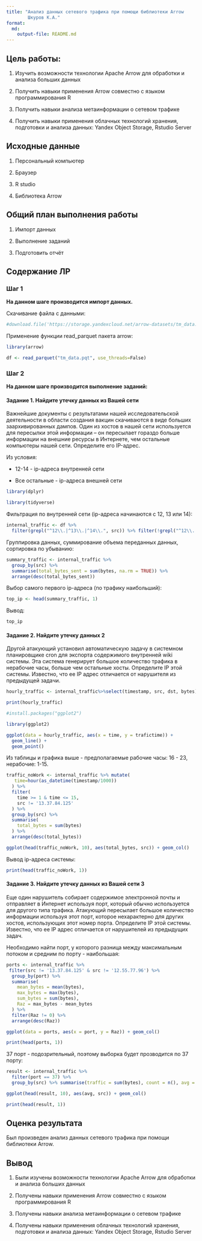---
title: "Анализ данных сетевого трафика при помощи библиотеки Arrow
        Шкуров К.А."
format: 
  md:
    output-file: README.md
---

## Цель работы:

1.  Изучить возможности технологии Apache Arrow для обработки и анализа больших данных

2.  Получить навыки применения Arrow совместно с языком программирования R

3.  Получить навыки анализа метаинформации о сетевом трафике

4.  Получить навыки применения облачных технологий хранения, подготовки и анализа данных: Yandex Object Storage, Rstudio Server

## Исходные данные

1.  Персональный компьютер

2.  Браузер

3.  R studio

4.  Библиотека Arrow

## Общий план выполнения работы

1.  Импорт данных

2.  Выполнение заданий

3.  Подготовить отчёт

## Содержание ЛР

### Шаг 1

**На данном шаге производится импорт данных.**

Скачивание файла с данными:

```{r}
#download.file('https://storage.yandexcloud.net/arrow-datasets/tm_data.pqt', destfile = "tm_data.pqt")
```

Применение функции read_parquet пакета arrow:

```{r}
library(arrow)
```

```{r}
df <- read_parquet("tm_data.pqt", use_threads=False)
```

### Шаг 2

**На данном шаге производится выполнение заданий:**

#### Задание 1. Найдите утечку данных из Вашей сети

Важнейшие документы с результатами нашей исследовательской деятельности в области создания вакцин скачиваются в виде больших заархивированных дампов. Один из хостов в нашей сети используется для пересылки этой информации – он пересылает гораздо больше информации на внешние ресурсы в Интернете, чем остальные компьютеры нашей сети. Определите его IP-адрес.

Из условия:

-   12-14 - ip-адреса внутренней сети

-   Все остальные - ip-адреса внешней сети

```{r}
library(dplyr)
```

```{r}
library(tidyverse)
```

Фильтрация по внутренней сети (ip-адреса начинаются с 12, 13 или 14):

```{r}
internal_traffic <- df %>%
  filter(grepl("^12\\.|^13\\.|^14\\.", src)) %>% filter(!grepl("^12\\.|^13\\.|^14\\.", dst))
```

Группировка данных, суммирование объема переданных данных, сортировка по убыванию:

```{r}
summary_traffic <- internal_traffic %>%
  group_by(src) %>%
  summarise(total_bytes_sent = sum(bytes, na.rm = TRUE)) %>%
  arrange(desc(total_bytes_sent))
```

Выбор самого первого ip-адреса (по трафику наибольший):

```{r}
top_ip <- head(summary_traffic, 1)
```

Вывод:

```{r}
top_ip
```

#### Задание 2. Найдите утечку данных 2

Другой атакующий установил автоматическую задачу в системном планировщике сron для экспорта содержимого внутренней wiki системы. Эта система генерирует большое количество трафика в нерабочие часы, больше чем остальные хосты. Определите IP этой системы. Известно, что ее IP адрес отличается от нарушителя из предыдущей задачи.

```{r}
hourly_traffic <- internal_traffic%>%select(timestamp, src, dst, bytes)%>%mutate(time=hour(as_datetime(timestamp/1000))) %>%filter(time>=0&time<=24)%>% group_by(time)%>%summarise(trafictime=n())%>%arrange(desc(time))
```

```{r}
print(hourly_traffic)
```

```{r}
#install.packages("ggplot2")
```

```{r}
library(ggplot2)
```

```{r}
ggplot(data = hourly_traffic, aes(x = time, y = trafictime)) + 
  geom_line() +
  geom_point()
```

Из таблицы и графика выше - предполагаемые рабочие часы: 16 - 23, нерабочие: 1-15.

```{r}
traffic_noWork <- internal_traffic %>% mutate(
   time=hour(as_datetime(timestamp/1000))
  ) %>%
  filter(
    time >= 1 & time <= 15,
    src != '13.37.84.125'
  ) %>%
  group_by(src) %>%
  summarise(
    total_bytes = sum(bytes)
  ) %>%
  arrange(desc(total_bytes))
```

```{r}
ggplot(head(traffic_noWork, 10), aes(total_bytes, src)) + geom_col()
```

Вывод ip-адреса системы:

```{r}
print(head(traffic_noWork, 1))
```

#### Задание 3. Найдите утечку данных из Вашей сети 3

Еще один нарушитель собирает содержимое электронной почты и отправляет в Интернет используя порт, который обычно используется для другого типа трафика. Атакующий пересылает большое количество информации используя этот порт, которое нехарактерно для других хостов, использующих этот номер порта. Определите IP этой системы. Известно, что ее IP адрес отличается от нарушителей из предыдущих задач.

Необходимо найти порт, у которого разница между максимальным потоком и средним по порту - наибольшая:

```{r}
ports <- internal_traffic %>%
 filter(src != '13.37.84.125' & src != '12.55.77.96') %>%
  group_by(port) %>%
  summarise(
    mean_bytes = mean(bytes),
    max_bytes = max(bytes),
    sum_bytes = sum(bytes),
    Raz = max_bytes - mean_bytes
  ) %>%
  filter(Raz != 0) %>%
  arrange(desc(Raz))
```

```{r}
ggplot(data = ports, aes(x = port, y = Raz)) + geom_col()
```

```{r}
print(head(ports, 1))
```

37 порт - подозрительный, поэтому выборка будет прозводится по 37 порту:

```{r}
result <- internal_traffic %>%
  filter(port == 37) %>%
  group_by(src) %>% summarise(traffic = sum(bytes), count = n(), avg = traffic/count, med = median(bytes)) %>% arrange(desc(avg))
```

```{r}
ggplot(head(result, 10), aes(avg, src)) + geom_col()
```

```{r}
print(head(result, 1))
```

## Оценка результата

Был произведен анализ данных сетевого трафика при помощи библиотеки Arrow.

## Вывод

1.  Были изучены возможности технологии Apache Arrow для обработки и анализа больших данных

2.  Получены навыки применения Arrow совместно с языком программирования R

3.  Получены навыки анализа метаинформации о сетевом трафике

4.  Получены навыки применения облачных технологий хранения, подготовки и анализа данных: Yandex Object Storage, Rstudio Server
